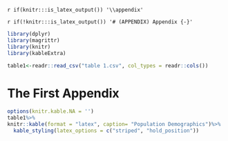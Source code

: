 `r if(knitr:::is_latex_output()) '\\appendix'`

`r if(!knitr:::is_latex_output()) '# (APPENDIX) Appendix {-}'`

<!--
If you feel it necessary to include an appendix, it goes here.
-->
```r
library(dplyr)
library(magrittr)
library(knitr)
library(kableExtra)
```


```r
table1<-readr::read_csv("table 1.csv", col_types = readr::cols())
```



# The First Appendix
```r
options(knitr.kable.NA = '')
table1%>%
knitr::kable(format = "latex", caption= "Population Demographics")%>%
  kable_styling(latex_options = c("striped", "hold_position"))
```




